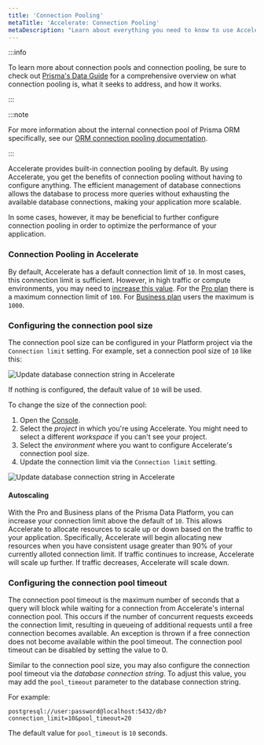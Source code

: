 ```yaml
---
title: 'Connection Pooling'
metaTitle: 'Accelerate: Connection Pooling'
metaDescription: "Learn about everything you need to know to use Accelerate's connection pooling."
---
```


:::info

To learn more about connection pools and connection pooling, be sure to check out [Prisma's Data Guide](https://www.prisma.io/dataguide/database-tools/connection-pooling) for a comprehensive overview on what connection pooling is, what it seeks to address, and how it works.

:::

:::note

For more information about the internal connection pool of Prisma ORM specifically, see our [ORM connection pooling documentation](/orm/prisma-client/setup-and-configuration/databases-connections/connection-pool).

:::

Accelerate provides built-in connection pooling by default. By using Accelerate, you get the benefits of connection pooling without having to configure anything. The efficient management of database connections allows the database to process more queries without exhausting the available database connections, making your application more scalable.

In some cases, however, it may be beneficial to further configure connection pooling in order to optimize the performance of your application.

### Connection Pooling in Accelerate

By default, Accelerate has a default connection limit of `10`. In most cases, this connection limit is sufficient. However, in high traffic or compute environments, you may need to [increase this value](#configuring-the-connection-pool-size). For the [Pro plan]() there is a maximum connection limit of `100`. For [Business plan]() users the maximum is `1000`.

### Configuring the connection pool size

The connection pool size can be configured in your Platform project via the `Connection limit` setting. For example, set a connection pool size of `10` like this:

![Update database connection string in Accelerate](/img/accelerate/accelerate-update-database-connection-string.png)

If nothing is configured, the default value of `10` will be used.

To change the size of the connection pool:
1. Open the [Console](https://console.prisma.io/login).
1. Select the _project_ in which you're using Accelerate. You might need to select a different _workspace_ if you can't see your project.
1. Select the _environment_ where you want to configure Accelerate's connection pool size.
1. Update the connection limit via the `Connection limit` setting.

![Update database connection string in Accelerate](/img/accelerate/accelerate-update-database-connection-string.png)

#### Autoscaling

With the Pro and Business plans of the Prisma Data Platform, you can increase your connection limit above the default of `10`. This allows Accelerate to allocate resources to scale up or down based on the traffic to your application. Specifically, Accelerate will begin allocating new resources when you have consistent usage greater than 90% of your currently alloted connection limit. If traffic continues to increase, Accelerate will scale up further. If traffic decreases, Accelerate will scale down.

### Configuring the connection pool timeout

The connection pool timeout is the maximum number of seconds that a query will block while waiting for a connection from Accelerate's internal connection pool. This occurs if the number of concurrent requests exceeds the connection limit, resulting in queueing of additional requests until a free connection becomes available. An exception is thrown if a free connection does not become available within the pool timeout. The connection pool timeout can be disabled by setting the value to 0.

Similar to the connection pool size, you may also configure the connection pool timeout via the _database connection string_. To adjust this value, you may add the `pool_timeout` parameter to the database connection string.

For example:

```env no-copy
postgresql://user:password@localhost:5432/db?connection_limit=10&pool_timeout=20
```

<Admonition type="info">

The default value for `pool_timeout` is `10` seconds.

</Admonition>
